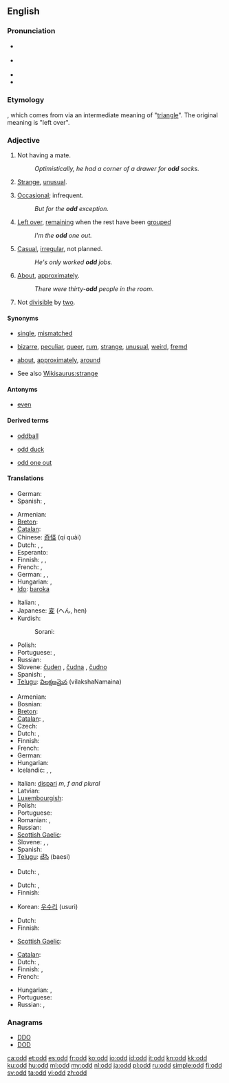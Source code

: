 {{also|odds|Odd}}
==English==

===Pronunciation===
* {{a|UK}} {{IPA|/ɒd/}} {{SAMPA|/Qd/}}
* {{a|US}} {{IPA|/ɑd/}} {{SAMPA|/Ad/}}
* {{audio|en-us-odd.ogg|Audio (US)}}
* {{rhymes|ɒd}}

===Etymology===
{{etyl|non}} {{term|oddi||third or additional number|lang=non}}, which comes from {{term|oddr||point of a weapon|lang=non}} via an intermediate meaning of "[[triangle]]". The original meaning is "left over".

===Adjective===
{{en-adj|-|er}}

# {{not comparable}} Not having a mate.
#: ''Optimistically, he had a corner of a drawer for '''odd''' socks.''
# [[strange|Strange]], [[unusual]].
# {{not comparable}} [[occasional|Occasional]]; infrequent.
#: ''But for the '''odd''' exception.''
# {{not comparable}} [[left over|Left over]], [[remain]]ing when the rest have been [[grouped]]
#: ''I'm the '''odd''' one out.''
# {{not comparable}} [[casual|Casual]], [[irregular]], not planned.
#: ''He's only worked '''odd''' jobs.''
# {{not comparable|in combination with a number|not comparable}} [[about|About]], [[approximately]].
#: ''There were thirty-'''odd''' people in the room.''
# {{not comparable|arithmetic}} Not [[divisible]] by [[two]].

====Synonyms====
* {{sense|not having a mate}} [[single]], [[mismatched]]
* {{sense|strange}} [[bizarre]], [[peculiar]], [[queer]], [[rum]], [[strange]], [[unusual]], [[weird]], [[fremd]]
* {{sense|about}} [[about]], [[approximately]], [[around]]
* See also [[Wikisaurus:strange]]

====Antonyms====
* {{sense|not divisible by two}} [[even]]

====Derived terms====
{{rel-top3|Terms derived from ''odd''}}
* [[oddball]]
{{rel-mid3}}
* [[odd duck]]
{{rel-mid3}}
* [[odd one out]]
{{rel-bottom}}

====Translations====
{{trans-top|not having a mate}}
{{trans-mid}}
* German: {{t|de|einzeln}}
* Spanish: {{t|es|guacho}}, {{t|es|desparejado}}
{{trans-bottom}}

{{trans-top|strange}}
* Armenian: {{t-|hy|տարօրինակ|tr=taròrinak}}
* [[Breton]]: {{t|br|Iskis|xs=Breton}}
* [[Catalan]]: {{t+|ca|estrany|m}}
* Chinese: [[奇怪]] (qí quài)
* Dutch: {{t+|nl|vreemd}}, {{t+|nl|merkwaardig}}, {{t+|nl|raar}}
* Esperanto: {{t-|eo|stranga|xs=Esperanto}}
* Finnish: {{t+|fi|outo}}, {{t+|fi|kummallinen}}, {{t+|fi|omituinen}}
* French: {{t+|fr|bizarre}}, {{t+|fr|étrange}}
* German: {{t+|de|seltsam}}, {{t+|de|merkwürdig}}, {{t+|de|komisch}}
* Hungarian: {{t+|hu|furcsa}},  {{t+|hu|fura}}
* [[Ido]]: [[baroka]]
{{trans-mid}}
* Italian: {{t+|it|strano}}, {{t+|it|strambo}}
* Japanese: [[変]] (へん, hen)
* Kurdish:
*: Sorani: {{t|ku|سه‌یر|tr=sair|sc=ku-Arab}}
* Polish: {{t+|pl|dziwny}}
* Portuguese: {{t+|pt|estranho}}, {{t+|pt|raro}}
* Russian: {{t+|ru|странный}}
* Slovene: [[čuden]] {{m}}, [[čudna]] {{f}}, [[čudno]] {{n}}
* Spanish: {{t-|es|extraño}}, {{t+|es|raro}}
* [[Telugu]]: [[విలక్షణమైన]] (vilakshaNamaina)
{{trans-bottom}}

{{trans-top|not divisible by two}}
* Armenian: {{t-|hy|կենտ|tr=kent}}
* Bosnian: {{t-|bs|neparan}}
* [[Breton]]: {{t-|br|impar|xs=Breton}}
* [[Catalan]]: {{t|ca|imparell|m}}, {{t|ca|senar|m|f}}
* Czech: {{t+|cs|lichý|m}}
* Dutch: {{t+|nl|oneven}}, {{t-|nl|onpaar}}
* Finnish: {{t+|fi|pariton}}
* French: {{t+|fr|impair}}
* German: {{t+|de|ungerade}}
* Hungarian: {{t+|hu|páratlan}}
* Icelandic: {{t|is|odda-}}, {{t|is|ójafn|m}}, {{t|is|hvass|m}}
{{trans-mid}}
* Italian: [[dispari]] ''m, f and plural''
* Latvian: {{t|lv|nepāra}}
* [[Luxembourgish]]: {{t|lb|ongerued}}
* Polish: {{t-|pl|nieparzysty}}
* Portuguese: {{t-|pt|Ímpar}}
* Romanian: {{t-|ro|impar|m}},  {{t|ro|impară|f}}
* Russian: {{t+|ru|нечётный}}
* [[Scottish Gaelic]]: {{t-|gd|còrr|xs=Scottish Gaelic}}
* Slovene: {{t-|sl|lih|m}}, {{t-|sl|liha|f}}, {{t-|sl|liho|n}}
* Spanish: {{t-|es|impar}}
* [[Telugu]]: [[బేసి]] (baesi)
{{trans-bottom}}

{{trans-top|rare: but for the odd exception}}
* Dutch: {{t+|nl|uitzonderlijk}}, {{t+|nl|zeldzaam}}
{{trans-mid}}
{{trans-bottom}}

{{trans-top|left over after others have been grouped}}
* Dutch: {{t-|nl|overblijvend}}, {{t+|nl|resterend}}
* Finnish: {{t+|fi|pariton}}
{{trans-mid}}
* Korean: [[우수리]] (usuri)
{{trans-bottom}}

{{trans-top|casual, irregular}}
* Dutch: {{t-|nl|onregelmatig}}
* Finnish: {{t+|fi|satunnainen}}
{{trans-mid}}
* [[Scottish Gaelic]]: {{t-|gd|corra|xs=Scottish Gaelic}}
{{trans-bottom}}

{{trans-top|about}}
* [[Catalan]]: {{t|ca|aproximadament}}
* Dutch: {{t-|nl|bij benadering}}, {{t+|nl|ongeveer}}
* Finnish: {{t+|fi|noin}}, {{t+|fi|suunnilleen}}
* French: {{t+|fr|à peu près}}
{{trans-mid}}
* Hungarian: {{t|hu|valahány}},  {{t|hu|egynéhány}}
* Portuguese: {{t+|pt|aproximadamente}}
* Russian: {{t+|ru|около}}, {{t+|ru|приблизительно}}
{{trans-bottom}}

===Anagrams===
* [[DDO#English|DDO]]
* [[DOD#English|DOD]]

[[ca:odd]]
[[et:odd]]
[[es:odd]]
[[fr:odd]]
[[ko:odd]]
[[io:odd]]
[[id:odd]]
[[it:odd]]
[[kn:odd]]
[[kk:odd]]
[[ku:odd]]
[[hu:odd]]
[[ml:odd]]
[[my:odd]]
[[nl:odd]]
[[ja:odd]]
[[pl:odd]]
[[ru:odd]]
[[simple:odd]]
[[fi:odd]]
[[sv:odd]]
[[ta:odd]]
[[vi:odd]]
[[zh:odd]]